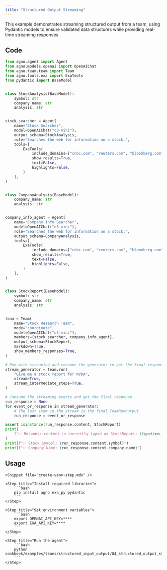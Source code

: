 ```yaml
---
title: "Structured Output Streaming"
---
```


This example demonstrates streaming structured output from a team, using Pydantic models to ensure validated data structures while providing real-time streaming responses.

## Code

```python cookbook/examples/teams/structured_input_output/04_structured_output_streaming.py
from agno.agent import Agent
from agno.models.openai import OpenAIChat
from agno.team.team import Team
from agno.tools.exa import ExaTools
from pydantic import BaseModel


class StockAnalysis(BaseModel):
    symbol: str
    company_name: str
    analysis: str


stock_searcher = Agent(
    name="Stock Searcher",
    model=OpenAIChat("o3-mini"),
    output_schema=StockAnalysis,
    role="Searches the web for information on a stock.",
    tools=[
        ExaTools(
            include_domains=["cnbc.com", "reuters.com", "bloomberg.com", "wsj.com"],
            show_results=True,
            text=False,
            highlights=False,
        )
    ],
)


class CompanyAnalysis(BaseModel):
    company_name: str
    analysis: str


company_info_agent = Agent(
    name="Company Info Searcher",
    model=OpenAIChat("o3-mini"),
    role="Searches the web for information on a stock.",
    output_schema=CompanyAnalysis,
    tools=[
        ExaTools(
            include_domains=["cnbc.com", "reuters.com", "bloomberg.com", "wsj.com"],
            show_results=True,
            text=False,
            highlights=False,
        )
    ],
)


class StockReport(BaseModel):
    symbol: str
    company_name: str
    analysis: str


team = Team(
    name="Stock Research Team",
    mode="coordinate",
    model=OpenAIChat("o3-mini"),
    members=[stock_searcher, company_info_agent],
    output_schema=StockReport,
    markdown=True,
    show_members_responses=True,
)

# Run with streaming and consume the generator to get the final response
stream_generator = team.run(
    "Give me a stock report for NVDA",
    stream=True,
    stream_intermediate_steps=True,
)

# Consume the streaming events and get the final response
run_response = None
for event_or_response in stream_generator:
    # The last item in the stream is the final TeamRunOutput
    run_response = event_or_response

assert isinstance(run_response.content, StockReport)
print(
    f"✅ Response content is correctly typed as StockReport: {type(run_response.content)}"
)
print(f"✅ Stock Symbol: {run_response.content.symbol}")
print(f"✅ Company Name: {run_response.content.company_name}")
```

## Usage

<Steps>

    <Snippet file="create-venv-step.mdx" />

    <Step title="Install required libraries">
        ```bash
        pip install agno exa_py pydantic
        ```
    </Step>

    <Step title="Set environment variables">
        ```bash
        export OPENAI_API_KEY=****
        export EXA_API_KEY=****
        ```
    </Step>

    <Step title="Run the agent">
        ```bash
        python cookbook/examples/teams/structured_input_output/04_structured_output_streaming.py
        ```
    </Step>

</Steps>